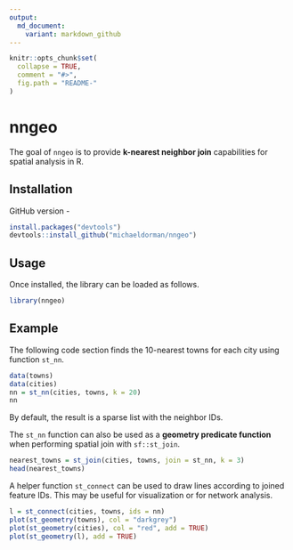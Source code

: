 ```yaml
---
output:
  md_document:
    variant: markdown_github
---
```


<!-- README.md is generated from README.Rmd. Please edit that file -->

```r
knitr::opts_chunk$set(
  collapse = TRUE,
  comment = "#>",
  fig.path = "README-"
)
```

# nngeo

The goal of `nngeo` is to provide **k-nearest neighbor join** capabilities for spatial analysis in R. 

## Installation

GitHub version -

``` r
install.packages("devtools")
devtools::install_github("michaeldorman/nngeo")
```

## Usage

Once installed, the library can be loaded as follows.

```r
library(nngeo)
```


## Example

The following code section finds the 10-nearest towns for each city using function `st_nn`. 

```r
data(towns)
data(cities)
nn = st_nn(cities, towns, k = 20)
nn
```

By default, the result is a sparse list with the neighbor IDs.

The `st_nn` function can also be used as a **geometry predicate function** when performing spatial join with `sf::st_join`.

```r
nearest_towns = st_join(cities, towns, join = st_nn, k = 3)
head(nearest_towns)
```

A helper function `st_connect` can be used to draw lines according to joined feature IDs. This may be useful for visualization or for network analysis. 

```r
l = st_connect(cities, towns, ids = nn)
plot(st_geometry(towns), col = "darkgrey")
plot(st_geometry(cities), col = "red", add = TRUE)
plot(st_geometry(l), add = TRUE)
```












